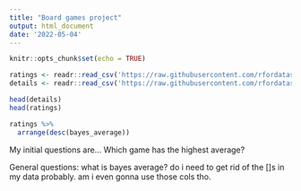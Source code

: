 ```yaml
---
title: "Board games project"
output: html_document
date: '2022-05-04'
---
```


```r
knitr::opts_chunk$set(echo = TRUE)
```

```r

ratings <- readr::read_csv('https://raw.githubusercontent.com/rfordatascience/tidytuesday/master/data/2022/2022-01-25/ratings.csv')
details <- readr::read_csv('https://raw.githubusercontent.com/rfordatascience/tidytuesday/master/data/2022/2022-01-25/details.csv')

head(details)
head(ratings)

ratings %>%
  arrange(desc(bayes_average))
```

My initial questions are...
Which game has the highest average?

General questions:
what is bayes average?
do i need to get rid of the []s in my data probably. am i even gonna use those cols tho.




